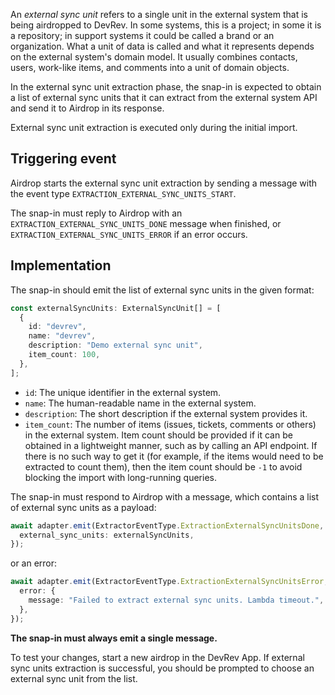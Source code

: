 An _external sync unit_ refers to a single unit in the external system that is being airdropped to DevRev.
In some systems, this is a project; in some it is a repository; in support systems it could be
called a brand or an organization.
What a unit of data is called and what it represents depends on the external system's domain model.
It usually combines contacts, users, work-like items, and comments into a unit of domain objects.

In the external sync unit extraction phase, the snap-in is expected to obtain a list of external
sync units that it can extract from the external system API and send it to Airdrop in its response.

External sync unit extraction is executed only during the initial import.

## Triggering event

Airdrop starts the external sync unit extraction by sending a message with the event type `EXTRACTION_EXTERNAL_SYNC_UNITS_START`.

The snap-in must reply to Airdrop with an `EXTRACTION_EXTERNAL_SYNC_UNITS_DONE` message when finished, 
or `EXTRACTION_EXTERNAL_SYNC_UNITS_ERROR` if an error occurs.

## Implementation


The snap-in should emit the list of external sync units in the given format:

```typescript
const externalSyncUnits: ExternalSyncUnit[] = [
  {
    id: "devrev",
    name: "devrev",
    description: "Demo external sync unit",
    item_count: 100,
  },
];
```

- `id`: The unique identifier in the external system.
- `name`: The human-readable name in the external system.
- `description`: The short description if the external system provides it.
- `item_count`: The number of items (issues, tickets, comments or others) in the external system.
  Item count should be provided if it can be obtained in a lightweight manner, such as by calling an API endpoint.
  If there is no such way to get it (for example, if the items would need to be extracted to count them),
  then the item count should be `-1` to avoid blocking the import with long-running queries.

The snap-in must respond to Airdrop with a message, which contains a list of external sync units as a payload:

```typescript
await adapter.emit(ExtractorEventType.ExtractionExternalSyncUnitsDone, {
  external_sync_units: externalSyncUnits,
});
```

or an error:

```typescript
await adapter.emit(ExtractorEventType.ExtractionExternalSyncUnitsError, {
  error: {
    message: "Failed to extract external sync units. Lambda timeout.",
  },
});
```

**The snap-in must always emit a single message.**

To test your changes, start a new airdrop in the DevRev App. If external sync units extraction is successful, you should be prompted to choose an external sync unit from the list.
